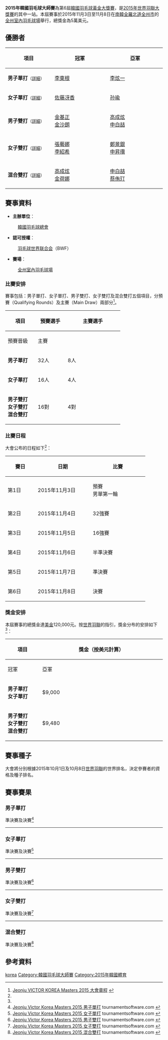 {{noteTA|G1=Badminton}}
{{infobox badminton event
|name           = 2015年韓國羽毛球大師賽
|image          = 
|size           = 
|caption        =
|dates          = 2015年11月3日－11月8日
|number_edition = 第6屆
|level          = 3B
|prize_money    = 5萬美元
|location       = {{KOR}}[[全羅北道|全羅北道]][[全州市|全州市]]
|venue          = [[全州室內羽毛球場|全州室內羽毛球場]]
|previous       = 2014年韓國羽毛球大獎賽
|next           = 2016年韓國羽毛球大師賽
}}
'''2015年韓國羽毛球大師賽'''為第6屆[[韓國羽毛球黃金大獎賽|韓國羽毛球黃金大獎賽]]，是[[2015年世界羽聯大獎賽|2015年世界羽聯大獎賽]]的其中一站。本屆賽事於2015年11月3日至11月8日在[[南韓|南韓]][[全羅北道|全羅北道]][[全州市|全州市]]的[[全州室內羽毛球場|全州室內羽毛球場]]舉行，總獎金為5萬美元。

== 優勝者 ==
{| class=wikitable style="font-size:small"
!width="200"|項目
!width="250"|冠軍
!width="250"|亞軍
|-
|'''男子單打'''<small>（[[#男子單打|詳細]]）</small>
|{{flagicon|KOR}} [[李東根|李東根]]
|{{flagicon|KOR}} [[李炫一|李炫一]]
|-
|'''女子單打'''<small>（[[#女子單打|詳細]]）</small>
|{{flagicon|JPN}} [[佐藤冴香|佐藤冴香]]
|{{flagicon|CHN}} [[孙瑜_(羽毛球运动员)|孙瑜]]
|-
|'''男子雙打'''<small>（[[#男子雙打|詳細]]）</small>
|{{flagicon|KOR}} [[金基正|金基正]]<br/>{{flagicon|KOR}} [[金沙朗|金沙朗]]
|{{flagicon|KOR}} [[高成炫|高成炫]]<br/>{{flagicon|KOR}} [[申白喆|申白喆]]
|-
|'''女子雙打'''<small>（[[#女子雙打|詳細]]）</small>
|{{flagicon|KOR}} [[張藝娜|張藝娜]]<br/>{{flagicon|KOR}} [[李紹希|李紹希]]
|{{flagicon|KOR}} [[鄭景銀|鄭景銀]]<br/>{{flagicon|KOR}} [[申昇瓚|申昇瓚]]
|-
|'''混合雙打'''<small>（[[#混合雙打|詳細]]）</small>
|{{flagicon|KOR}} [[高成炫|高成炫]]<br/>{{flagicon|KOR}} [[金荷娜_(羽毛球運動員)|金荷娜]]
|{{flagicon|KOR}} [[申白喆|申白喆]]<br/>{{flagicon|KOR}} [[蔡侑玎|蔡侑玎]]
|}

==賽事資料==
*'''主辦單位'''：
:[[韓國羽毛球總會|韓國羽毛球總會]]

*'''認可授權'''：
:[[羽毛球世界联合会|羽毛球世界联合会]]（BWF）

*'''賽場'''：
:[[全州室內羽毛球場|全州室內羽毛球場]]

===比賽安排===
賽事包括：男子單打、女子單打、男子雙打、女子雙打及混合雙打五個項目，分預賽（Qualifying Rounds）及主賽（Main Draw）兩部分<ref name="Prospectus">[http://www.bwfbadminton.org/file.aspx?id=659578&dl=1 Jeonju VICTOR KOREA Masters 2015 大會章程] {{Wayback|url=http://www.bwfbadminton.org/file.aspx?id=659578&dl=1 |date=20151103184604 }}{{en}}</ref>。
{| class=wikitable style="text-align:center; font-size:small" 
!rowspan="2" width="80"|項目
!rowspan="2" width="80"|預賽選手
!colspan="2" width="160"|主賽選手
|-
!width="80"|預賽晉級
!width="80"|主賽
|-
|'''男子單打'''
|32人||8人||56人
|-
|'''女子單打'''
|16人||4人||28人
|-
|'''男子雙打'''<br/>'''女子雙打'''<br/>'''混合雙打'''
|16對||4對||28對
|}

===比賽日程===
大會公布的日程如下<ref name="Prospectus"/>：
{| class=wikitable style="text-align:center; font-size:small" 
!width="80"|賽日
!width="160"|日期
!width="160"|比賽
|-
|第1日||2015年11月3日||預賽<br/>男單第一輪  
|- 
|第2日||2015年11月4日||32強賽
|-
|第3日||2015年11月5日||16強賽
|-
|第4日||2015年11月6日||半準決賽
|-
|第5日||2015年11月7日||準決賽
|-
|第6日||2015年11月8日||決賽
|}

=== 獎金安排 ===
本屆賽事的總獎金達[[美元|美金]]120,000元。按[[世界羽聯|世界羽聯]]的指引，獎金分布的安排如下<ref name="Prospectus"/>：
{| class=wikitable style="text-align:center; font-size:small" 
!rowspan="2" width="100"|項目
!colspan="5" width="400"|獎金（按美元計算）
|-
!width="80"|冠軍
!width="80"|亞軍
!width="80"|準決賽
!width="80"|半準決賽
!width="80"|十六強
|-
|'''男子單打'''<br/>'''女子單打'''
|$9,000||$4,560||$1,740||$720||$420
|-
|'''男子雙打'''<br/>'''女子雙打'''<br/>'''混合雙打'''
|$9,480||$4,560||$1,680||$870||$450
|}

==賽事種子==
大會將分別根據2015年10月1日及10月8日[[世界羽聯|世界羽聯]]的世界排名，決定參賽者的資格及種子排名。

== 賽事賽果 ==
=== 男子單打 ===
;準決賽及決賽<ref name="MS">[http://bwf.tournamentsoftware.com/sport/draw.aspx?id=8F8CB674-5B18-413D-95AA-DAA3D67D22C1&draw=2 Jeonju Victor Korea Masters 2015 男子單打] tournamentsoftware.com {{en}}</ref>
{{4TeamBracket-Tennis3-v2
| team-width=200
| RD1-seed1=1
| RD1-team1={{flagicon|KOR}} [[孫完虎|孫完虎]]
| RD1-score1-1=13
| RD1-score1-2=16
| RD1-score1-3=
| RD1-seed2=4
| RD1-team2='''{{flagicon|KOR}} [[李東根|李東根]]
| RD1-score2-1='''21
| RD1-score2-2='''21
| RD1-score2-3=

| RD1-seed3=6
| RD1-team3={{flagicon|KOR}} [[全奕陳|全奕陳]]
| RD1-score3-1=12
| RD1-score3-2=22
| RD1-score3-3=
| RD1-seed4=2
| RD1-team4='''{{flagicon|KOR}} [[李炫一|李炫一]]
| RD1-score4-1='''21
| RD1-score4-2='''24
| RD1-score4-3=

| RD2-seed1=4
| RD2-team1='''{{flagicon|KOR}} [[李東根|李東根]]
| RD2-score1-1=17
| RD2-score1-2='''21
| RD2-score1-3='''21
| RD2-seed2=2
| RD2-team2={{flagicon|KOR}} [[李炫一|李炫一]]
| RD2-score2-1='''21
| RD2-score2-2=14
| RD2-score2-3=14
}}
----

=== 女子單打 ===
;準決賽及決賽<ref name="WS">[http://bwf.tournamentsoftware.com/sport/draw.aspx?id=8F8CB674-5B18-413D-95AA-DAA3D67D22C1&draw=4 Jeonju Victor Korea Masters 2015 女子單打] {{Wayback|url=http://bwf.tournamentsoftware.com/sport/draw.aspx?id=8F8CB674-5B18-413D-95AA-DAA3D67D22C1&draw=4 |date=20210429030916 }} tournamentsoftware.com {{en}}</ref>
{{4TeamBracket-Tennis3-v2
| team-width=200
| RD1-seed1=
| RD1-team1={{flagicon|CHN}} [[沈雅颖|沈雅颖]]
| RD1-score1-1=12
| RD1-score1-2=15
| RD1-score1-3=
| RD1-seed2=4
| RD1-team2='''{{flagicon|JPN}} [[佐藤冴香|佐藤冴香]]
| RD1-score2-1='''21
| RD1-score2-2='''21
| RD1-score2-3=

| RD1-seed3=3
| RD1-team3={{flagicon|KOR}} [[裴延姝|裴延姝]]
| RD1-score3-1=8
| RD1-score3-2=8
| RD1-score3-3=
| RD1-seed4=2
| RD1-team4='''{{flagicon|CHN}} [[孙瑜_(羽毛球运动员)|孙瑜]]
| RD1-score4-1='''21
| RD1-score4-2='''21
| RD1-score4-3=

| RD2-seed1=4
| RD2-team1='''{{flagicon|JPN}} [[佐藤冴香|佐藤冴香]]
| RD2-score1-1='''22
| RD2-score1-2='''21
| RD2-score1-3=
| RD2-seed2=2
| RD2-team2={{flagicon|CHN}} [[孙瑜_(羽毛球运动员)|孙瑜]]
| RD2-score2-1=20
| RD2-score2-2=19
| RD2-score2-3=
}}
----

=== 男子雙打 ===
;準決賽及決賽<ref name="MD">[http://bwf.tournamentsoftware.com/sport/draw.aspx?id=8F8CB674-5B18-413D-95AA-DAA3D67D22C1&draw=17 Jeonju Victor Korea Masters 2015 男子雙打] tournamentsoftware.com {{en}}</ref>
{{4TeamBracket-Tennis3-v2
| team-width=200
| RD1-seed1=
| RD1-team1={{flagicon|TPE}} [[李哲輝|李哲輝]]<br/> {{flagicon|TPE}} [[李洋_(羽毛球運動員)|李洋]]
| RD1-score1-1=17
| RD1-score1-2=14
| RD1-score1-3=
| RD1-seed2=3
| RD1-team2='''{{flagicon|KOR}} [[金基正|金基正]]<br/> {{flagicon|KOR}} [[金沙朗|金沙朗]]
| RD1-score2-1='''21
| RD1-score2-2='''21
| RD1-score2-3=

| RD1-seed3=4
| RD1-team3={{flagicon|CHN}} [[李俊慧|李俊慧]]<br/> {{flagicon|CHN}} [[刘雨辰_(羽毛球运动员)|刘雨辰]]
| RD1-score3-1=14
| RD1-score3-2=15
| RD1-score3-3=
| RD1-seed4=2
| RD1-team4='''{{flagicon|KOR}} [[高成炫|高成炫]]<br/> {{flagicon|KOR}} [[申白喆|申白喆]]
| RD1-score4-1='''21
| RD1-score4-2='''21
| RD1-score4-3=

| RD2-seed1=3
| RD2-team1='''{{flagicon|KOR}} [[金基正|金基正]]<br/> {{flagicon|KOR}} [[金沙朗|金沙朗]]
| RD2-score1-1=16
| RD2-score1-2='''21
| RD2-score1-3='''21
| RD2-seed2=2
| RD2-team2={{flagicon|KOR}} [[高成炫|高成炫]]<br/> {{flagicon|KOR}} [[申白喆|申白喆]]
| RD2-score2-1='''21
| RD2-score2-2=18
| RD2-score2-3=19
}}
----

=== 女子雙打 ===
;準決賽及決賽<ref name="WD">[http://bwf.tournamentsoftware.com/sport/draw.aspx?id=8F8CB674-5B18-413D-95AA-DAA3D67D22C1&draw=14 Jeonju Victor Korea Masters 2015 女子雙打] {{Wayback|url=http://bwf.tournamentsoftware.com/sport/draw.aspx?id=8F8CB674-5B18-413D-95AA-DAA3D67D22C1&draw=14 |date=20210429064903 }} tournamentsoftware.com {{en}}</ref>
{{4TeamBracket-Tennis3-v2
| team-width=200
| RD1-seed1=6
| RD1-team1='''{{flagicon|KOR}} [[鄭景銀|鄭景銀]]<br/> {{flagicon|KOR}} [[申昇瓚|申昇瓚]]
| RD1-score1-1=19
| RD1-score1-2='''21
| RD1-score1-3='''21
| RD1-seed2=
| RD1-team2={{flagicon|JPN}} [[福島由紀|福島由紀]]<br/> {{flagicon|JPN}} [[廣田彩花|廣田彩花]]
| RD1-score2-1='''21
| RD1-score2-2=11
| RD1-score2-3=15

| RD1-seed3=5
| RD1-team3='''{{flagicon|KOR}} [[張藝娜|張藝娜]]<br/> {{flagicon|KOR}} [[李紹希|李紹希]]
| RD1-score3-1='''22
| RD1-score3-2='''21
| RD1-score3-3=
| RD1-seed4=2
| RD1-team4={{flagicon|KOR}} [[高我羅|高我羅]]<br/> {{flagicon|KOR}} [[柳海媛|柳海媛]]
| RD1-score4-1=20
| RD1-score4-2=18
| RD1-score4-3=

| RD2-seed1=6
| RD2-team1={{flagicon|KOR}} [[鄭景銀|鄭景銀]]<br/> {{flagicon|KOR}} [[申昇瓚|申昇瓚]]
| RD2-score1-1=7
| RD2-score1-2='''21
| RD2-score1-3=19
| RD2-seed2=5
| RD2-team2='''{{flagicon|KOR}} [[張藝娜|張藝娜]]<br/> {{flagicon|KOR}} [[李紹希|李紹希]]
| RD2-score2-1='''21
| RD2-score2-2=16
| RD2-score2-3='''21
}}
----

=== 混合雙打 ===
;準決賽及決賽<ref name="XD">[http://bwf.tournamentsoftware.com/sport/draw.aspx?id=8F8CB674-5B18-413D-95AA-DAA3D67D22C1&draw=15 Jeonju Victor Korea Masters 2015 混合雙打] tournamentsoftware.com {{en}}</ref>
{{4TeamBracket-Tennis3-v2
| team-width=200
| RD1-seed1=1
| RD1-team1='''{{flagicon|KOR}} [[高成炫|高成炫]]<br/> {{flagicon|KOR}} [[金荷娜_(羽毛球運動員)|金荷娜]]
| RD1-score1-1='''21
| RD1-score1-2='''21
| RD1-score1-3=
| RD1-seed2=6
| RD1-team2={{flagicon|KOR}} [[催率圭|催率圭]]<br/> {{flagicon|KOR}} [[嚴惠媛|嚴惠媛]]
| RD1-score2-1=18
| RD1-score2-2=12
| RD1-score2-3=

| RD1-seed3=
| RD1-team3={{flagicon|KOR}} [[金基正|金基正]]<br/> {{flagicon|KOR}} [[申昇瓚|申昇瓚]]
| RD1-score3-1=18
| RD1-score3-2=17
| RD1-score3-3=
| RD1-seed4=5
| RD1-team4='''{{flagicon|KOR}} [[申白喆|申白喆]]<br/> {{flagicon|KOR}} [[蔡侑玎|蔡侑玎]]
| RD1-score4-1='''21
| RD1-score4-2='''21
| RD1-score4-3=

| RD2-seed1=1
| RD2-team1='''{{flagicon|KOR}} [[高成炫|高成炫]]<br/> {{flagicon|KOR}} [[金荷娜_(羽毛球運動員)|金荷娜]]
| RD2-score1-1=19
| RD2-score1-2='''21
| RD2-score1-3='''21
| RD2-seed2=5
| RD2-team2={{flagicon|KOR}} [[申白喆|申白喆]]<br/> {{flagicon|KOR}} [[蔡侑玎|蔡侑玎]]
| RD2-score2-1='''21
| RD2-score2-2=17
| RD2-score2-3=19
}}

== 參考資料 ==
{{Reflist}}

{{2015年世界羽聯大獎賽}}

[[Category:2015年世界羽聯大獎賽|korea]]
[[Category:韓國羽毛球大師賽|Category:韓國羽毛球大師賽]]
[[Category:2015年韓國體育|Category:2015年韓國體育]]